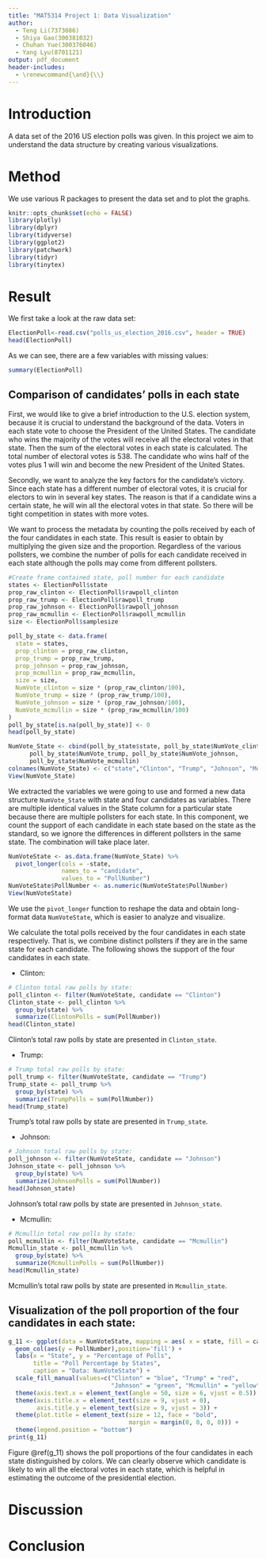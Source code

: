 ```yaml
---
title: "MAT5314 Project 1: Data Visualization"
author: 
  - Teng Li(7373086)
  - Shiya Gao(300381032) 
  - Chuhan Yue(300376046)
  - Yang Lyu(8701121)
output: pdf_document
header-includes: 
  - \renewcommand{\and}{\\}
---
```


# Introduction
A data set of the 2016 US election polls was given. In this project we aim to understand the data structure by creating various visualizations.  

# Method
We use various R packages to present the data set and to plot the graphs.
```r
knitr::opts_chunk$set(echo = FALSE)
library(plotly)
library(dplyr)
library(tidyverse)
library(ggplot2)
library(patchwork)
library(tidyr)
library(tinytex)
```

# Result
We first take a look at the raw data set:
```r
ElectionPoll<-read.csv("polls_us_election_2016.csv", header = TRUE)
head(ElectionPoll)
```

As we can see, there are a few variables with missing values:
```r
summary(ElectionPoll)
```

## Comparison of candidates' polls in each state

First, we would like to give a brief introduction to the U.S. election system, because it is crucial to understand the background of the data. Voters in each state vote to choose the President of the United States. The candidate who wins the majority of the votes will receive all the electoral votes in that state. Then the sum of the electoral votes in each state is calculated. The total number of electoral votes is 538. The candidate who wins half of the votes plus 1 will win and become the new President of the United States. 

Secondly, we want to analyze the key factors for the candidate’s victory. Since each state has a different number of electoral votes, it is crucial for electors to win in several key states. The reason is that if a candidate wins a certain state, he will win all the electoral votes in that state. So there will be tight competition in states with more votes. 

We want to process the metadata by counting the polls received by each of the four candidates in each state. This result is easier to obtain by multiplying the given size and the proportion. Regardless of the various pollsters, we combine the number of polls for each candidate received in each state although the polls may come from different pollsters. 

```r
#Create frame contained state, poll number for each candidate
states <- ElectionPoll$state
prop_raw_clinton <- ElectionPoll$rawpoll_clinton
prop_raw_trump <- ElectionPoll$rawpoll_trump
prop_raw_johnson <- ElectionPoll$rawpoll_johnson
prop_raw_mcmullin <- ElectionPoll$rawpoll_mcmullin
size <- ElectionPoll$samplesize

poll_by_state <- data.frame(
  state = states,
  prop_clinton = prop_raw_clinton,
  prop_trump = prop_raw_trump,
  prop_johnson = prop_raw_johnson,
  prop_mcmullin = prop_raw_mcmullin,
  size = size,
  NumVote_clinton = size * (prop_raw_clinton/100),
  NumVote_trump = size * (prop_raw_trump/100),
  NumVote_johnson = size * (prop_raw_johnson/100),
  NumVote_mcmullin = size * (prop_raw_mcmullin/100)
)
poll_by_state[is.na(poll_by_state)] <- 0
head(poll_by_state)
```

```r
NumVote_State <- cbind(poll_by_state$state, poll_by_state$NumVote_clinton, 
      poll_by_state$NumVote_trump, poll_by_state$NumVote_johnson, 
      poll_by_state$NumVote_mcmullin)
colnames(NumVote_State) <- c("state","Clinton", "Trump", "Johnson", "Mcmullin")
View(NumVote_State)
```

We extracted the variables we were going to use and formed a new data structure  `NumVote_State` with state and four candidates as variables. There are multiple identical values in the State column for a particular state because there are multiple pollsters for each state. In this component, we count the support of each candidate in each state based on the state as the standard, so we ignore the differences in different pollsters in the same state. The combination will take place later.


```r
NumVoteState <- as.data.frame(NumVote_State) %>%
  pivot_longer(cols = -state,
               names_to = "candidate",
               values_to = "PollNumber")
NumVoteState$PollNumber <- as.numeric(NumVoteState$PollNumber)
View(NumVoteState)
```

We use the `pivot_longer` function to reshape the data and obtain long-format data `NumVoteState`, which is easier to analyze and visualize.

We calculate the total polls received by the four candidates in each state respectively. That is, we combine distinct pollsters if they are in the same state for each candidate. The following shows the support of the four candidates in each state.

- Clinton:

```r
# Clinton total raw polls by state:
poll_clinton <- filter(NumVoteState, candidate == "Clinton")
Clinton_state <- poll_clinton %>%
  group_by(state) %>%
  summarize(ClintonPolls = sum(PollNumber))
head(Clinton_state)
```

Clinton's total raw polls by state are presented in `Clinton_state`.

- Trump:

```r
# Trump total raw polls by state:
poll_trump <- filter(NumVoteState, candidate == "Trump")
Trump_state <- poll_trump %>%
  group_by(state) %>%
  summarize(TrumpPolls = sum(PollNumber))
head(Trump_state)
```

Trump's total raw polls by state are presented in `Trump_state `.

- Johnson: 

```r
# Johnson total raw polls by state:
poll_johnson <- filter(NumVoteState, candidate == "Johnson")
Johnson_state <- poll_johnson %>%
  group_by(state) %>%
  summarize(JohnsonPolls = sum(PollNumber))
head(Johnson_state)
```

Johnson's total raw polls by state are presented in `Johnson_state`.

- Mcmullin: 

```r
# Mcmullin total raw polls by state:
poll_mcmullin <- filter(NumVoteState, candidate == "Mcmullin")
Mcmullin_state <- poll_mcmullin %>%
  group_by(state) %>%
  summarize(McmullinPolls = sum(PollNumber))
head(Mcmullin_state)
```

Mcmullin's total raw polls by state are presented in `Mcmullin_state`.

## Visualization of the poll proportion of the four candidates in each state:


```r
g_11 <- ggplot(data = NumVoteState, mapping = aes( x = state, fill = candidate)) +
  geom_col(aes(y = PollNumber),position='fill') +
  labs(x = "State", y = "Percentage of Polls", 
       title = "Poll Percentage by States", 
       caption = "Data: NumVoteState") +
  scale_fill_manual(values=c("Clinton" = "blue", "Trump" = "red", 
                             "Johnson" = "green", "Mcmullin" = "yellow")) +
  theme(axis.text.x = element_text(angle = 50, size = 6, vjust = 0.5)) + 
  theme(axis.title.x = element_text(size = 9, vjust = 0),
        axis.title.y = element_text(size = 9, vjust = 3)) + 
  theme(plot.title = element_text(size = 12, face = "bold", 
                                  margin = margin(0, 0, 0, 0))) +
  theme(legend.position = "bottom")
print(g_11)
```


Figure \@ref(g_11) shows the poll proportions of the four candidates in each state distinguished by colors. We can clearly observe which candidate is likely to win all the electoral votes in each state, which is helpful in estimating the outcome of the presidential election.

# Discussion

# Conclusion
